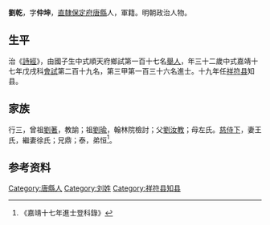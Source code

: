 {{明清人物信息框
| 姓名 = 劉乾
| 原名 =
| 圖片名稱= 
| 圖片大小 =
| 圖片說明 = 
| 最高職務 =
| 國家 = 大明 
| 爵位 =
| 籍貫 = [[北直隸|直隸]][[保定府|保定府]][[唐縣|唐縣]]
| 族裔 = 
| 字號 = 
| 諡號 =
| 出生日期 = 十一月十一日
| 出生地點 = 
| 逝世日期 = 卒年不詳 
| 逝世地點 =
| 墓葬 =
| 配偶 = 王氏、徐氏
| 親屬 = 曾祖[[劉著|劉著]]，祖[[劉瑜|劉瑜]]，父[[劉汝教|劉汝教]]，母左氏
| 出身 =
* 嘉靖十七年戊戌科同進士出身
| 經歷 =
| 著作 = 
}}
'''劉乾'''{{BD|1507年||？年||}}，字'''仲坤'''，[[北直隸|直隸]][[保定府|保定府]][[唐縣|唐縣]]人，軍籍。明朝政治人物。

==生平==
治《[[詩經|詩經]]》，由國子生中式順天府鄉試第一百十七名[[舉人|舉人]]，年三十二歲中式嘉靖十七年戊戌科[[會試|會試]]第二百十九名，第三甲第一百三十六名進士。十九年任[[祥符县|祥符县]]知县。

== 家族 ==
行三，曾祖[[劉著|劉著]]，教諭；祖[[劉瑜|劉瑜]]，翰林院檢討；父[[劉汝教|劉汝教]]；母左氏。[[慈侍下|慈侍下]]，妻王氏，繼妻徐氏；兄鼎；泰，弟恒<ref>《嘉靖十七年進士登科錄》</ref>。

== 参考资料 ==
{{reflist}}

{{start box}}
{{s-off}}
{{s-before|[[初骐|初骐]]<br>（山東沂水舉人）}}
{{s-title|明朝祥符县知县|1540年—1541年}}
{{s-after|[[葛經|葛經]]<br>（山東昌邑舉人）}}
{{end box}}

{{嘉靖十七年戊戌科殿试金榜}}

{{Authority control}}
{{DEFAULTSORT:}}
[[Category:唐縣人|Category:唐縣人]]
[[Category:刘姓|Category:刘姓]]
[[Category:祥符县知县|Category:祥符县知县]]


{{明朝人物小作品}}